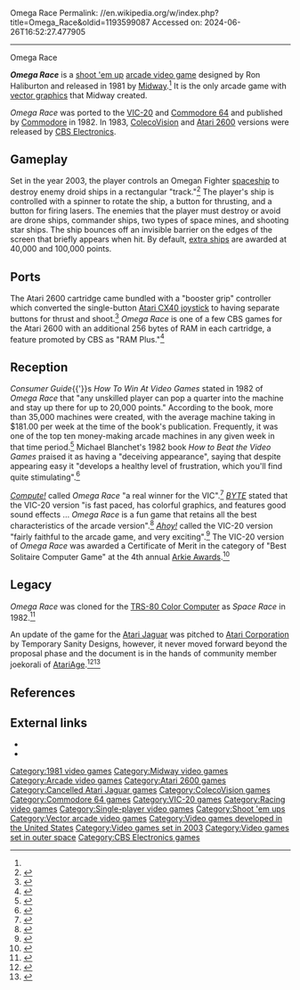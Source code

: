 Omega Race
Permalink: //en.wikipedia.org/w/index.php?title=Omega_Race&oldid=1193599087
Accessed on: 2024-06-26T16:52:27.477905



------
Omega Race
{{Infobox video game
|title= Omega Race
|image= Omega Race (2).jpg
|caption= ColecoVision box cover
|developer= [[Midway Games|Midway]]<br>[[Commodore International|Commodore]]<br>CBS Electronics
|publisher= Midway<br>Commodore<br>CBS Electronics
|designer= Ron Haliburton<ref name="giantlist">{{cite web |last1=Hague |first1=James |title=The Giant List of Classic Game Programmers |url=https://dadgum.com/giantlist/ |access-date=2018-06-10}}</ref>
|series= 
|engine= 
|released= 1981
|genre= [[Shoot 'em up]]
|modes= [[Single-player]]
|platforms= [[Arcade video game|Arcade]], [[Atari 2600]], [[VIC-20]], [[Commodore 64]], [[ColecoVision]]
}}

'''''Omega Race''''' is a [[shoot 'em up]] [[arcade video game]] designed by Ron Haliburton and released in 1981 by [[Midway Games|Midway]].<ref name=giantlist/> It is the only arcade game with [[vector graphics]] that Midway created.{{citation needed|date=June 2018}}

''Omega Race'' was ported to the [[VIC-20]] and [[Commodore 64]] and published by [[Commodore International|Commodore]] in 1982. In 1983, [[ColecoVision]] and [[Atari 2600]] versions were released by [[CBS Electronics]].

==Gameplay==
Set in the year 2003, the player controls an Omegan Fighter [[spacecraft|spaceship]] to destroy enemy droid ships in a rectangular "track."<ref name="ah">{{cite web |title=Omega Race |url=https://www.arcade-history.com/?n=omega-race-upright-model-model-929&page=detail&id=1880 |website=Arcade History |access-date=2018-06-10 |archive-url=https://web.archive.org/web/20180612143531/https://www.arcade-history.com/?n=omega-race-upright-model-model-929&page=detail&id=1880 |archive-date=2018-06-12 |url-status=live }}</ref> The player's ship is controlled with a spinner to rotate the ship, a button for thrusting, and a button for firing lasers. The enemies that the player must destroy or avoid are drone ships, commander ships, two types of space mines, and shooting star ships. The ship bounces off an invisible barrier on the edges of the screen that briefly appears when hit. By default, [[Life (video games)#Extra lives|extra ships]] are awarded at 40,000 and 100,000 points.

==Ports==
The Atari 2600 cartridge came bundled with a "booster grip" controller which converted the single-button [[Atari CX40 joystick]] to having separate buttons for thrust and shoot.<ref>{{cite web|title=Omega Race by CBS Electronics|url=http://www.atariguide.com/2/204.htm|website=Atari Guide|access-date=2015-12-22|archive-url=https://web.archive.org/web/20151223052355/http://www.atariguide.com/2/204.htm|archive-date=2015-12-23|url-status=dead}}</ref> ''Omega Race'' is one of a few  CBS games for the Atari 2600 with an additional 256 bytes of RAM in each cartridge, a feature promoted by CBS as "RAM Plus."<ref>{{cite web |last1=Stilphen |first1=Scott |title=Part of the Secret to the VCS's Longevity |url=http://www.ataricompendium.com/archives/articles/longevity/longevity.html |website=Atari Compendium}}</ref>

==Reception==
''Consumer Guide''{{'}}s ''How To Win At Video Games'' stated in 1982 of ''Omega Race'' that "any unskilled player can pop a quarter into the machine and stay up there for up to 20,000 points."  According to the book, more than 35,000 machines were created, with the average machine taking in $181.00 per week at the time of the book's publication. Frequently, it was one of the top ten money-making arcade machines in any given week in that time period.<ref name="howtowin">{{Cite book |title=How to Win Video Games |publisher=Pocket Books |year=1982 |isbn=0-671-45841-8 |pages=42, 86 |chapter=Omega Race |chapter-url=https://archive.org/stream/book_how_to_win_video_games#page/n41/mode/2up/search/%22consumer+guide%22+%22omega+race%22}}</ref> Michael Blanchet's 1982 book ''How to Beat the Video Games'' praised it as having a "deceiving appearance", saying that despite appearing easy it "develops a healthy level of frustration, which you'll find quite stimulating".<ref name="howtobeat">{{cite book
 |last=Blanchet
 |first=Michael
 |author-link=
 |date=1982
 |title=How to Beat the Video Games
 |location=New York
 |publisher=Simon and Schuster
 |pages=96–100
 |isbn=0671453750
 |quote=''Omega Race'' has a deceiving appearance. "A piece of cake," I said the first time I saw it. I was wrong. This game develops a healthy level of frustration, which you'll find quite stimulating.
}}</ref>

''[[Compute!]]'' called ''Omega Race'' "a real winner for the VIC".<ref name="herman198210">{{cite news | url=https://archive.org/stream/1982-10-compute-magazine/Compute_Issue_029_1982_Oct#page/n133/mode/2up | title=Four New Cartridges for VIC-20 | work=Compute! | date=October 1982 | accessdate=30 October 2013 | author=Herman, Harvey B. | pages=132 | archive-url=https://web.archive.org/web/20130102074826/https://archive.org/stream/1982-10-compute-magazine/Compute_Issue_029_1982_Oct#page/n133/mode/2up#page/n133/mode/2up | archive-date=2013-01-02 | url-status=live }}</ref> ''[[BYTE]]'' stated that the VIC-20 version "is fast paced, has colorful graphics, and features good sound effects ... ''Omega Race'' is a fun game that retains all the best characteristics of the arcade version".<ref name="wszola198303">{{cite news | url=https://archive.org/stream/byte-magazine-1983-03/1983_03_BYTE_08-03_Mass_Storage#page/n251/mode/2up | title=Omega Race for the VIC-20 | work=BYTE | date=March 1983 | accessdate=19 October 2013 | author=Wszola, Stan | pages=251}}</ref> ''[[Ahoy!]]'' called the VIC-20 version "fairly faithful to the arcade game, and very exciting".<ref name="salm198403">{{cite news | url=https://archive.org/stream/Ahoy_Issue_03_1984-03_Ion_International_US#page/n47/mode/2up | title=VIC Game Buyer's Guide | work=Ahoy! | date=March 1984 | accessdate=27 June 2014 | author=Salm, Walter | pages=49}}</ref> The VIC-20 version of ''Omega Race'' was awarded a Certificate of Merit in the category of "Best Solitaire Computer Game" at the 4th annual [[Arkie Awards]].<ref>{{cite journal |last1= Kunkel |first1= Bill |author-link1= Bill Kunkel (gaming)|last2= Katz |first2= Arnie |author-link2= Arnie Katz|date= March 1983 |title= Arcade Alley: The Best Computer Games |journal= [[Video (magazine)|Video]]|publisher= Reese Communications|volume= 6|issue= 12|pages= 32–33|issn= 0147-8907}}</ref>{{rp|33}}

== Legacy ==
''Omega Race'' was cloned for the [[TRS-80 Color Computer]] as ''Space Race'' in 1982.<ref>{{cite web |last1=Boyle |first1=L. Curtis |title=Space Race |url=http://www.lcurtisboyle.com/nitros9/spacerace.html |website=Tandy Color Computer Games |access-date=2018-06-09 |archive-url=https://web.archive.org/web/20180627123847/http://www.lcurtisboyle.com/nitros9/spacerace.html |archive-date=2018-06-27 |url-status=live }}</ref>

An update of the game for the [[Atari Jaguar]] was pitched to [[Atari Corporation]] by Temporary Sanity Designs, however, it never moved forward beyond the proposal phase and the document is in the hands of community member joekorali of [[AtariAge]].<ref>{{cite web|author=joekorali|url=http://atariage.com/forums/topic/141527-atari-jaguar-promo-stuff/page-2#entry1714204|title=Atari Jaguar promo stuff? (Page 2)|website=[[AtariAge]]|date=March 30, 2009|accessdate=2019-01-27}}</ref><ref>{{cite video|url=https://www.youtube.com/watch?v=1ijiqurGOa0 |archive-url=https://ghostarchive.org/varchive/youtube/20211219/1ijiqurGOa0 |archive-date=2021-12-19 |url-status=live|work=[[YouTube]]|date=March 30, 2009|author=successfultroll|title=Atari Jaguar Promo Stuff Part 3 (6min 23sec)}}{{cbignore}}</ref>

==References==
{{reflist}}

==External links==
*{{KLOV game|id=8920|name=Omega Race}}
*{{lemon64 game|id=1831|name=Omega Race}}

{{DEFAULTSORT:Omega Race}}
[[Category:1981 video games]]
[[Category:Midway video games]]
[[Category:Arcade video games]]
[[Category:Atari 2600 games]]
[[Category:Cancelled Atari Jaguar games]]
[[Category:ColecoVision games]]
[[Category:Commodore 64 games]]
[[Category:VIC-20 games]]
[[Category:Racing video games]]
[[Category:Single-player video games]]
[[Category:Shoot 'em ups]]
[[Category:Vector arcade video games]]
[[Category:Video games developed in the United States]]
[[Category:Video games set in 2003]]
[[Category:Video games set in outer space]]
[[Category:CBS Electronics games]]